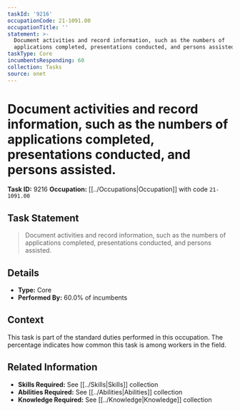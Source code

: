 ```yaml
---
taskId: '9216'
occupationCode: 21-1091.00
occupationTitle: ''
statement: >-
  Document activities and record information, such as the numbers of
  applications completed, presentations conducted, and persons assisted.
taskType: Core
incumbentsResponding: 60
collection: Tasks
source: onet
---
```

# Document activities and record information, such as the numbers of applications completed, presentations conducted, and persons assisted.

**Task ID:** 9216
**Occupation:** [[../Occupations|Occupation]] with code `21-1091.00`

## Task Statement

> Document activities and record information, such as the numbers of applications completed, presentations conducted, and persons assisted.

## Details

- **Type:** Core
- **Performed By:** 60.0% of incumbents

## Context

This task is part of the standard duties performed in this occupation. The percentage indicates how common this task is among workers in the field.

## Related Information

- **Skills Required:** See [[../Skills|Skills]] collection
- **Abilities Required:** See [[../Abilities|Abilities]] collection
- **Knowledge Required:** See [[../Knowledge|Knowledge]] collection
